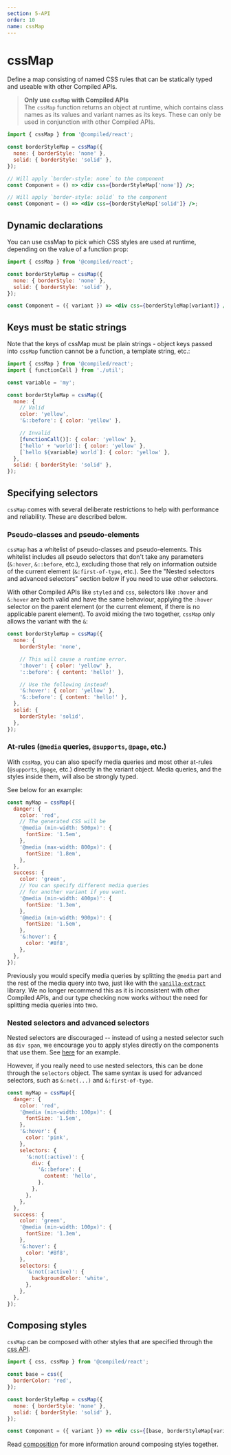```yaml
---
section: 5-API
order: 10
name: cssMap
---
```


# cssMap

Define a map consisting of named CSS rules that can be statically typed and useable with other Compiled APIs.

> **Only use `cssMap` with Compiled APIs**<br />
> The `cssMap` function returns an object at runtime, which contains class names as its values and variant names as its keys. These can only be used in conjunction with other Compiled APIs.

```jsx
import { cssMap } from '@compiled/react';

const borderStyleMap = cssMap({
  none: { borderStyle: 'none' },
  solid: { borderStyle: 'solid' },
});

// Will apply `border-style: none` to the component
const Component = () => <div css={borderStyleMap['none']} />;

// Will apply `border-style: solid` to the component
const Component = () => <div css={borderStyleMap['solid']} />;
```

## Dynamic declarations

You can use cssMap to pick which CSS styles are used at runtime, depending on the value of a function prop:

```jsx
import { cssMap } from '@compiled/react';

const borderStyleMap = cssMap({
  none: { borderStyle: 'none' },
  solid: { borderStyle: 'solid' },
});

const Component = ({ variant }) => <div css={borderStyleMap[variant]} />;
```

## Keys must be static strings

Note that the keys of cssMap must be plain strings - object keys passed into `cssMap` function cannot be a function, a template string, etc.:

```jsx
import { cssMap } from '@compiled/react';
import { functionCall } from './util';

const variable = 'my';

const borderStyleMap = cssMap({
  none: {
    // Valid
    color: 'yellow',
    '&::before': { color: 'yellow' },

    // Invalid
    [functionCall()]: { color: 'yellow' },
    ['hello' + 'world']: { color: 'yellow' },
    [`hello ${variable} world`]: { color: 'yellow' },
  },
  solid: { borderStyle: 'solid' },
});
```

## Specifying selectors

`cssMap` comes with several deliberate restrictions to help with performance and reliability. These are described below.

### Pseudo-classes and pseudo-elements

`cssMap` has a whitelist of pseudo-classes and pseudo-elements. This whitelist includes all pseudo selectors that don't take any parameters (`&:hover`, `&::before`, etc.), excluding those that rely on information outside of the current element (`&:first-of-type`, etc.). See the "Nested selectors and advanced selectors" section below if you need to use other selectors.

With other Compiled APIs like `styled` and `css`, selectors like `:hover` and `&:hover` are both valid and have the same behaviour, applying the `:hover` selector on the parent element (or the current element, if there is no applicable parent element). To avoid mixing the two together, `cssMap` only allows the variant with the `&`:

```jsx
const borderStyleMap = cssMap({
  none: {
    borderStyle: 'none',

    // This will cause a runtime error.
    ':hover': { color: 'yellow' },
    '::before': { content: 'hello!' },

    // Use the following instead!
    '&:hover': { color: 'yellow' },
    '&::before': { content: 'hello!' },
  },
  solid: {
    borderStyle: 'solid',
  },
});
```

### At-rules (`@media` queries, `@supports`, `@page`, etc.)

With `cssMap`, you can also specify media queries and most other at-rules (`@supports`, `@page`, etc.) directly in the variant object. Media queries, and the styles inside them, will also be strongly typed.

See below for an example:

```jsx
const myMap = cssMap({
  danger: {
    color: 'red',
    // The generated CSS will be
    '@media (min-width: 500px)': {
      fontSize: '1.5em',
    },
    '@media (max-width: 800px)': {
      fontSize: '1.8em',
    },
  },
  success: {
    color: 'green',
    // You can specify different media queries
    // for another variant if you want.
    '@media (min-width: 400px)': {
      fontSize: '1.3em',
    },
    '@media (min-width: 900px)': {
      fontSize: '1.5em',
    },
    '&:hover': {
      color: '#8f8',
    },
  },
});
```

Previously you would specify media queries by splitting the `@media` part and the rest of the media query into two, just like with the [`vanilla-extract`](https://vanilla-extract.style/documentation/styling/#media-queries) library. We no longer recommend this as it is inconsistent with other Compiled APIs, and our type checking now works without the need for splitting media queries into two.

### Nested selectors and advanced selectors

Nested selectors are discouraged -- instead of using a nested selector such as `div span`, we encourage you to apply styles directly on the components that use them. See [here](/writing-css#nested-rules) for an example.

However, if you really need to use nested selectors, this can be done through the
`selectors` object. The same syntax is used for advanced selectors, such as `&:not(...)` and `&:first-of-type`.

```jsx
const myMap = cssMap({
  danger: {
    color: 'red',
    '@media (min-width: 100px)': {
      fontSize: '1.5em',
    },
    '&:hover': {
      color: 'pink',
    },
    selectors: {
      '&:not(:active)': {
        div: {
          '&::before': {
            content: 'hello',
          },
        },
      },
    },
  },
  success: {
    color: 'green',
    '@media (min-width: 100px)': {
      fontSize: '1.3em',
    },
    '&:hover': {
      color: '#8f8',
    },
    selectors: {
      '&:not(:active)': {
        backgroundColor: 'white',
      },
    },
  },
});
```

## Composing styles

`cssMap` can be composed with other styles that are specified through the [css API](/api-css-prop).

```jsx
import { css, cssMap } from '@compiled/react';

const base = css({
  borderColor: 'red',
});

const borderStyleMap = cssMap({
  none: { borderStyle: 'none' },
  solid: { borderStyle: 'solid' },
});

const Component = ({ variant }) => <div css={[base, borderStyleMap[variant]]} />;
```

Read [composition](/composition) for more information around composing styles together.

